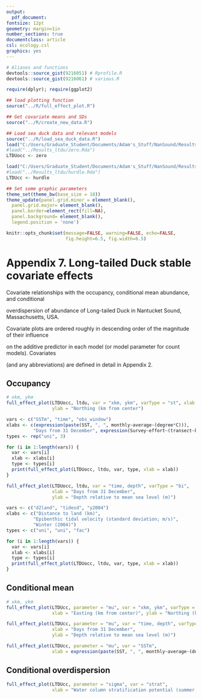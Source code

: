 ```yaml
---
output: 
  pdf_document:
fontsize: 12pt
geometry: margin=1in
number_sections: true
documentclass: article
csl: ecology.csl
graphics: yes
---
```


```r
# Aliases and functions
devtools::source_gist(9216051) # Rprofile.R
devtools::source_gist(9216061) # various.R

require(dplyr); require(ggplot2)

## load plotting function
source("../R/full_effect_plot.R")

## Get covariate means and SDs
source("../R/create_new_data.R")

## Load sea duck data and relevant models
source("../R/load_sea_duck_data.R")
load("C:/Users/Graduate_Student/Documents/Adam's_Stuff/NanSound/Results_ltdu/zero.rda")
#load("../Results_ltdu/zero.Rda")
LTDUocc <- zero

load("C:/Users/Graduate_Student/Documents/Adam's_Stuff/NanSound/Results_ltdu/hurdle.rda")
#load("../Results_ltdu/hurdle.Rda")
LTDUcc <- hurdle

## Set some graphic parameters
theme_set(theme_bw(base_size = 18))
theme_update(panel.grid.minor = element_blank(),
  panel.grid.major= element_blank(),
  panel.border=element_rect(fill=NA),
  panel.background= element_blank(),
  legend.position = 'none')

knitr::opts_chunk$set(message=FALSE, warning=FALSE, echo=FALSE,
                      fig.height=6.5, fig.width=6.5)
```

# Appendix 7. Long-tailed Duck stable covariate effects

Covariate relationships with the occupancy, conditional mean abundance, and conditional 

overdispersion of abundance of Long-tailed Duck in Nantucket Sound, Massachusetts, USA.

Covariate plots are ordered roughly in descending order of the magnitude of their influence

on the additive predictor in each model (or model parameter for count models).  Covariates

(and any abbreviations) are defined in detail in Appendix 2.

## Occupancy
```r
# xkm, ykm
full_effect_plot(LTDUocc, ltdu, var = "xkm, ykm", varType = "st", xlab = "Easting (km from center)",
                 ylab = "Northing (km from center")

vars <- c("SSTm", "time", "obs_window")
xlabs <- c(expression(paste(SST, ", ", monthly~average~(degree*C))),
          "Days from 31 December", expression(Survey~effort~(transect~km^2)))
types <- rep("uni", 3)

for (i in 1:length(vars)) {
  var <- vars[i]
  xlab <- xlabs[i]
  type <- types[i]
  print(full_effect_plot(LTDUocc, ltdu, var, type, xlab = xlab))
}

full_effect_plot(LTDUocc, ltdu, var = "time, depth", varType = "bi",
                 xlab = "Days from 31 December", 
                 ylab = "Depth relative to mean sea level (m)")

vars <- c("d2land", "tidesd", "y2004")
xlabs <- c("Distance to land (km)",
          "Epibenthic tidal velocity (standard deviation; m/s)",
          "Winter (2004)")
types <- c("uni", "uni", "fac")

for (i in 1:length(vars)) {
  var <- vars[i]
  xlab <- xlabs[i]
  type <- types[i]
  print(full_effect_plot(LTDUocc, ltdu, var, type, xlab = xlab))
}
```

## Conditional mean
```r
# xkm, ykm
full_effect_plot(LTDUcc, parameter = "mu", var = "xkm, ykm", varType = "st", 
                 xlab = "Easting (km from center)", ylab = "Northing (km from center")

full_effect_plot(LTDUcc, parameter = "mu", var = "time, depth", varType = "bi", 
                 xlab = "Days from 31 December", 
                 ylab = "Depth relative to mean sea level (m)")

full_effect_plot(LTDUcc, parameter = "mu", var = "SSTm", 
                 xlab = expression(paste(SST, ", ", monthly~average~(degree*C))))
```

## Conditional overdispersion
```r
full_effect_plot(LTDUcc, parameter = "sigma", var = "strat", 
                 xlab = "Water column stratification potential (summer)")
```
